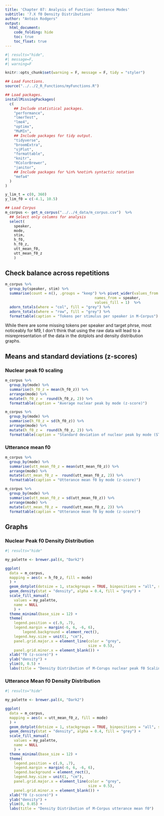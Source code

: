 ```yaml
---
title: 'Chapter 07: Analysis of Function: Sentence Modes'
subtitle: '7.X f0 Density Distributions'
author: "Antoin Rodgers"
output:
  html_document:
    code_folding: hide
    toc: true
    toc_float: true
---
```


```r
#| results="hide",
#| message=F,
#| warning=F

knitr::opts_chunk$set(warning = F, message = F, tidy = "styler")

## Load Functions.
source("../../2_R_Functions/myFunctions.R") 

## Load packages.
installMissingPackages(
  c(
    ## Include statistical packages.
    "performance",
    "lmerTest",
    "lme4",
    "optimx",
    "MuMIn",
    ## Include packages for tidy output.
    "tidyverse",
    "broomExtra",
    "sjPlot",
    "formattable",
    "knitr",
    "RColorBrewer",
    "janitor",
    ## Include packages for %in% %notin% syntactic notation
    "mefa4"
  )
)

y_lim_t = c(0, 360)
y_lim_f0 = c(-4.1, 10.5)

```


```r

## Load Corpus
m_corpus <- get_m_corpus("../../4_data/m_corpus.csv")  %>%
  ## Select only columns for analysis
  select(
    speaker,
    mode,
    stim,
    h_f0,
    h_f0_z,
    utt_mean_f0,
    utt_mean_f0_z
    )
```

## Check balance across repetitions

```r
m_corpus %>%
  group_by(speaker, stim) %>%
  summarise(count = n(), .groups = "keep") %>% pivot_wider(values_from = count,
                                         names_from = speaker,
                                         values_fill = 1)  %>% 
  adorn_totals(where = "col", fill = "grey") %>%
  adorn_totals(where = "row", fill = "grey") %>%
  formattable(caption = "Tokens per stimulus per speaker in M-Corpus")

```

While there are some missing tokens per speaker and target phrse, most noticeably for M9, I don't think that using the raw data will lead to a misrepresentation of the data in the dotplots and density distribution graphs.

## Means and standard deviations (z-scores) {.tabset}

### Nuclear peak f0 scaling
```r

m_corpus %>%
  group_by(mode) %>%
  summarise(h_f0_z = mean(h_f0_z)) %>% 
  arrange(mode) %>%
  mutate(h_f0_z =  round(h_f0_z, 2)) %>% 
  formattable(caption = "Average nuclear peak by mode (z-score)")

m_corpus %>%
  group_by(mode) %>%
  summarise(h_f0_z = sd(h_f0_z)) %>% 
  arrange(mode) %>%
  mutate(h_f0_z =  round(h_f0_z, 2)) %>% 
  formattable(caption = "Standard deviation of nuclear peak by mode (ST)")
```

### Utterance mean f0
```r

m_corpus %>%
  group_by(mode) %>%
  summarise(utt_mean_f0_z = mean(utt_mean_f0_z)) %>% 
  arrange(mode) %>%
  mutate(utt_mean_f0_z =  round(utt_mean_f0_z, 2)) %>% 
  formattable(caption = "Utterance mean f0 by mode (z-score)")

m_corpus %>%
  group_by(mode) %>%
  summarise(utt_mean_f0_z = sd(utt_mean_f0_z)) %>% 
  arrange(mode) %>%
  mutate(utt_mean_f0_z =  round(utt_mean_f0_z, 2)) %>% 
  formattable(caption = "Utterance mean f0 by mode (z-score)")
```
## Graphs {.tabset}

### Nuclear Peak f0 Density Distribution

```r
#| results="hide"

my_palette <- brewer.pal(4, "Dark2")

ggplot(
  data = m_corpus,
  mapping = aes(x = h_f0_z, fill = mode)
  ) +
  geom_dotplot(dotsize = 1, stackgroups = TRUE, binpositions = "all", stackratio = 0.185) +
  geom_density(stat = "density", alpha = 0.4, fill = "grey") +
  scale_fill_manual(
    values = my_palette,
    name = NULL
    ) +
  theme_minimal(base_size = 12) +
  theme(
    legend.position = c(.9, .7),
    legend.margin = margin(-6, 6, -6, 6),
        legend.background = element_rect(),
    legend.key.size = unit(1, "cm"),
    panel.grid.major.x = element_line(color = "grey",
                                      size = 0.5),
    panel.grid.minor.x = element_blank()) +
  xlab("f0 (z-score)") +
  ylab("density") +
  ylim(0, 0.5) +
  labs(title = "Density Distribution of M-Corups nuclear peak f0 Scaling")


```


### Utterance Mean f0 Density Distribution

```r
#| results="hide"

my_palette <- brewer.pal(4, "Dark2")

ggplot(
  data = m_corpus,
  mapping = aes(x = utt_mean_f0_z, fill = mode)
  ) +
  geom_dotplot(dotsize = 1, stackgroups = TRUE, binpositions = "all", stackratio = 0.22) +
  geom_density(stat = "density", alpha = 0.4, fill = "grey") +
  scale_fill_manual(
    values = my_palette,
    name = NULL
    ) +
  theme_minimal(base_size = 12) +
  theme(
    legend.position = c(.9, .7),
    legend.margin = margin(-6, 6, -6, 6),
    legend.background = element_rect(),
    legend.key.size = unit(1, "cm"),
    panel.grid.major.x = element_line(color = "grey",
                                      size = 0.5),
    panel.grid.minor.x = element_blank()) +
  xlab("f0 (z-score)") +
  ylab("density") +
  ylim(0, 0.85) +
  labs(title = "Density Distribution of M-Corpus utterance mean f0")


```
